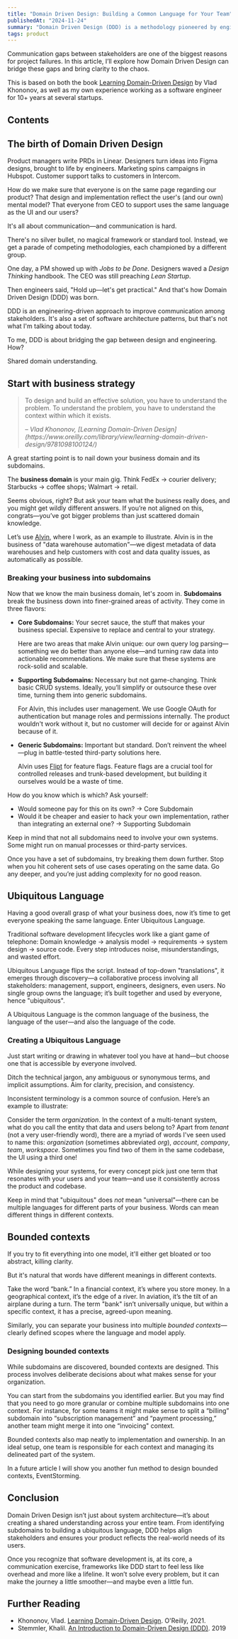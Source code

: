 ```yaml
---
title: "Domain Driven Design: Building a Common Language for Your Team"
publishedAt: "2024-11-24"
summary: "Domain Driven Design (DDD) is a methodology pioneered by engineers to improve communication among stakeholders."
tags: product
---
```


Communication gaps between stakeholders are one of the biggest reasons for project failures.
In this article, I’ll explore how Domain Driven Design can bridge these gaps and bring clarity to the chaos.

This is based on
both the book [Learning Domain-Driven Design](https://www.oreilly.com/library/view/learning-domain-driven-design/9781098100124/) by Vlad Khononov,
as well as my own experience working as a software engineer for 10+ years at several startups.

## Contents

## The birth of Domain Driven Design

Product managers write PRDs in Linear.
Designers turn ideas into Figma designs,
brought to life by engineers.
Marketing spins campaigns in Hubspot.
Customer support talks to customers in Intercom.

How do we make sure that everyone is on the same page regarding our product?
That design and implementation reflect the user's (and our own) mental model?
That everyone from CEO to support uses the same language as the UI and our users?

It's all about communication—and communication is hard.

There's no silver bullet, no magical framework or standard tool.
Instead, we get a parade of competing methodologies, each championed by a different group.

One day, a PM showed up with _Jobs to be Done_.
Designers waved a _Design Thinking_ handbook.
The CEO was still preaching _Lean Startup_.

Then engineers said, "Hold up—let's get practical."
And that's how Domain Driven Design (DDD) was born.

DDD is an engineering-driven approach to improve communication among stakeholders.
It's also a set of software architecture patterns, but that's not what I'm talking about today.

To me, DDD is about bridging the gap between design and engineering. How?

Shared domain understanding.

## Start with business strategy

> To design and build an effective solution, you have to understand the problem.
> To understand the problem, you have to understand the context within which it exists.
>
> <cite>
>   – Vlad Khononov, [Learning Domain-Driven
>   Design](https://www.oreilly.com/library/view/learning-domain-driven-design/9781098100124/)
> </cite>

A great starting point is to nail down your business domain and its subdomains.

The **business domain** is your main gig.
Think FedEx → courier delivery; Starbucks → coffee shops; Walmart → retail.

Seems obvious, right? But ask your team what the business really does, and you might get wildly different answers.
If you’re not aligned on this, congrats—you’ve got bigger problems than just scattered domain knowledge.

Let’s use [Alvin](https://alvin.ai), where I work, as an example to illustrate.
Alvin is in the business of "data warehouse automation"—we digest metadata of data warehouses and help customers with cost and data quality issues, as automatically as possible.

### Breaking your business into subdomains

Now that we know the main business domain, let's zoom in.
**Subdomains** break the business down into finer-grained areas of activity. They come in three flavors:

- **Core Subdomains:** Your secret sauce, the stuff that makes your business special. Expensive to replace and central to your strategy.

  Here are two areas that make Alvin unique: our own query log parsing—something we do better than anyone else—and turning raw data into actionable recommendations.
  We make sure that these systems are rock-solid and scalable.

- **Supporting Subdomains:** Necessary but not game-changing. Think basic CRUD systems. Ideally, you’ll simplify or outsource these over time, turning them into generic subdomains.

  For Alvin, this includes user management. We use Google OAuth for authentication but manage roles and permissions internally.
  The product wouldn't work without it, but no customer will decide for or against Alvin because of it.

- **Generic Subdomains:** Important but standard. Don’t reinvent the wheel—plug in battle-tested third-party solutions here.

  Alvin uses [Flipt](https://www.flipt.io/) for feature flags. Feature flags are a crucial tool for controlled releases and trunk-based development,
  but building it ourselves would be a waste of time.

How do you know which is which? Ask yourself:

- Would someone pay for this on its own? → Core Subdomain
- Would it be cheaper and easier to hack your own implementation, rather than integrating an external one? → Supporting Subdomain

Keep in mind that not all subdomains need to involve your own systems. Some might run on manual processes or third-party services.

Once you have a set of subdomains, try breaking them down further.
Stop when you hit coherent sets of use cases operating on the same data.
Go any deeper, and you’re just adding complexity for no good reason.

## Ubiquitous Language

Having a good overall grasp of what your business does,
now it’s time to get everyone speaking the same language. Enter Ubiquitous Language.

Traditional software development lifecycles work like a giant game of telephone:
Domain knowledge → analysis model → requirements → system design → source code.
Every step introduces noise, misunderstandings, and wasted effort.

Ubiquitous Language flips the script.
Instead of top-down "translations", it emerges through discovery—a collaborative process involving all stakeholders:
management, support, engineers, designers, even users.
No single group owns the language; it’s built together and used by everyone, hence "ubiquitous".

A Ubiquitous Language is the common language of the business, the language of the user—and also the language of the code.

### Creating a Ubiquitous Language

Just start writing or drawing in whatever tool you have at hand—but choose one that is accessible by everyone involved.

Ditch the technical jargon, any ambiguous or synonymous terms, and implicit assumptions.
Aim for clarity, precision, and consistency.

Inconsistent terminology is a common source of confusion. Here’s an example to illustrate:

Consider the term _organization_.
In the context of a multi-tenant system, what do you call the entity that data and users belong to?
Apart from _tenant_ (not a very user-friendly word), there are a myriad of words I've seen used to name this: _organization_ (sometimes abbreviated _org_), _account_, _company_, _team_, _workspace_.
Sometimes you find two of them in the same codebase, the UI using a third one!

While designing your systems, for every concept pick just one term that resonates with your users and your team—and use it consistently across the product and codebase.

Keep in mind that "ubiquitous" does _not_ mean "universal"—there can be multiple languages for different parts of your business.
Words can mean different things in different contexts.

## Bounded contexts

If you try to fit everything into one model, it'll either get bloated or too abstract, killing clarity.

But it's natural that words have different meanings in different contexts.

Take the word “bank.”
In a financial context, it’s where you store money.
In a geographical context, it’s the edge of a river.
In aviation, it’s the tilt of an airplane during a turn.
The term "bank" isn’t universally unique, but within a specific context, it has a precise, agreed-upon meaning.

Similarly, you can separate your business into multiple _bounded contexts_—clearly defined scopes where the language and model apply.

### Designing bounded contexts

While subdomains are discovered, bounded contexts are designed.
This process involves deliberate decisions about what makes sense for your organization.

You can start from the subdomains you identified earlier. But you may find that you need to go more granular or combine multiple subdomains into one context.
For instance, for some teams it might make sense to split a “billing” subdomain into “subscription management” and “payment processing,” another team might merge it into one “invoicing" context.

Bounded contexts also map neatly to implementation and ownership.
In an ideal setup, one team is responsible for each context and managing its delineated part of the system.

In a future article I will show you another fun method to design bounded contexts, EventStorming.

## Conclusion

Domain Driven Design isn’t just about system architecture—it’s about creating a shared understanding across your entire team.
From identifying subdomains to building a ubiquitous language,
DDD helps align stakeholders and ensures your product reflects the real-world needs of its users.

Once you recognize that software development is, at its core, a communication exercise,
frameworks like DDD start to feel less like overhead and more like a lifeline.
It won’t solve every problem, but it can make the journey a little smoother—and maybe even a little fun.

## Further Reading

- Khononov, Vlad. [Learning Domain-Driven Design](https://www.oreilly.com/library/view/learning-domain-driven-design/9781098100124/). O'Reilly, 2021.
- Stemmler, Khalil. [An Introduction to Domain-Driven Design (DDD)](https://khalilstemmler.com/articles/domain-driven-design-intro/). 2019

